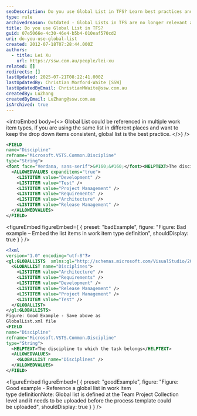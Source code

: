```yaml
---
seoDescription: Do you use Global List in TFS? Learn best practices and examples of referencing global lists in work item type definitions.
type: rule
archivedreason: Outdated - Global Lists in TFS are no longer relevant as TFS has been replaced by Azure DevOps. See https://www.ssw.com.au/rules/rules-to-better-devops/
title: Do you use Global List in TFS?
guid: 07e5066e-4c30-46e4-b5b4-010eaf570cd2
uri: do-you-use-global-list
created: 2012-07-18T07:28:44.000Z
authors:
  - title: Lei Xu
    url: https://ssw.com.au/people/lei-xu
related: []
redirects: []
lastUpdated: 2025-07-21T08:22:41.000Z
lastUpdatedBy: Christian Morford-Waite [SSW]
lastUpdatedByEmail: ChristianMWaite@ssw.com.au
createdBy: LuZhang
createdByEmail: LuZhang@ssw.com.au
isArchived: true
---
```


<introEmbed
  body={<>
Global List could be referenced in multiple work item types, if you are using the same list in different places and want to keep the drop down items consistent, global list is the best practice.
  </>}
/>
```xml
<FIELD
name="Discipline"
refname="Microsoft.VSTS.Common.Discipline"
type="String">
<font face="Verdana, sans-serif">&#160;&#160;</font><HELPTEXT>The discipline to which the task belongs</HELPTEXT>
  <ALLOWEDVALUES expanditems="true">
    <LISTITEM value="Development" />
    <LISTITEM value="Test" />
    <LISTITEM value="Project Management" />
    <LISTITEM value="Requirements" />
    <LISTITEM value="Architecture" />
    <LISTITEM value="Release Management" />
  </ALLOWEDVALUES>
</FIELD>
```
<figureEmbed figureEmbed={ {
  preset: "badExample",
  figure: "Figure: Bad example – Embed the list items in work item type definition",
  shouldDisplay: true
} } />


```xml
<?xml
version="1.0" encoding="utf-8"?>
<gl:GLOBALLISTS  xmlns:gl="http://schemas.microsoft.com/VisualStudio/2005/workitemtracking/globallists">
  <GLOBALLIST name="Disciplines">
    <LISTITEM value="Architecture" />
    <LISTITEM value="Requirements" />
    <LISTITEM value="Development" />
    <LISTITEM value="Release Management" />
    <LISTITEM value="Project Management" />
    <LISTITEM value="Test" />
  </GLOBALLIST>
</gl:GLOBALLISTS>
Figure: Good Example - Save above as
GlobalList.xml file
<FIELD
name="Discipline"
refname="Microsoft.VSTS.Common.Discipline"
type="String">
  <HELPTEXT>The discipline to which the task belongs</HELPTEXT>
  <ALLOWEDVALUES>
    <GLOBALLIST name="Disciplines" />
  </ALLOWEDVALUES>
</FIELD>
```
<figureEmbed figureEmbed={ {
  preset: "goodExample",
  figure: "Figure: Good example - Reference a global list in work item type definitionNote: Global list is defined at the Team Project Collection level and it needs to be uploaded before the process template could be uploaded",
  shouldDisplay: true
} } />
